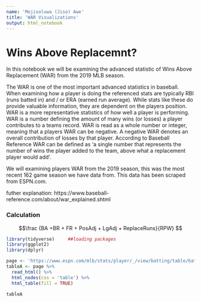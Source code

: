 ```yaml
---
name: 'Mojisoluwa (Jiso) Awe'
title: 'WAR Visualizations'
output: html_notebook
---
```


# Wins Above Replacemnt?

In this notebook we will be examining the advanced statistic of Wins Above Replacement (WAR) from the 2019 MLB season. 

The WAR is one of the most important advanced statistics in baseball. When examining how a player is doing the referenced stats are typically RBI (runs batted in) and / or ERA (earned run average). While stats like these do provide valuable information, they are dependent on the players position. WAR is a more representative statistics of how well a player is performing. WAR is a number defining the amount of many wins (or losses) a player contributes to a teams record. WAR is read as a whole number or integer, meaning that a players WAR can be negative. A negative WAR denotes an overall contribution of losses by that player. According to Baseball Reference WAR can be defined as 'a single number that represents the number of wins the player added to the team, above what a replacement player would add'.

We will examining players WAR from the 2019 season, this was the most recent 162 game season we have data from. This data has been scraped from ESPN.com.

futher explanation: https://www.baseball-reference.com/about/war_explained.shtml


### Calculation

$$\frac {BA +BR + FR + PosAdj + LgAdj + ReplaceRuns}{RPW} $$


```r
library(tidyverse)     ##loading packages
library(ggplot2)
library(dplyr)
```


```r
page <- 'https://www.espn.com/mlb/stats/player/_/view/batting/table/batting/sort/hits/dir/desc'
tableA <- page %>%
  read_html() %>%
  html_nodes(css = 'table') %>%
  html_table(fill = TRUE)

tableA
```














